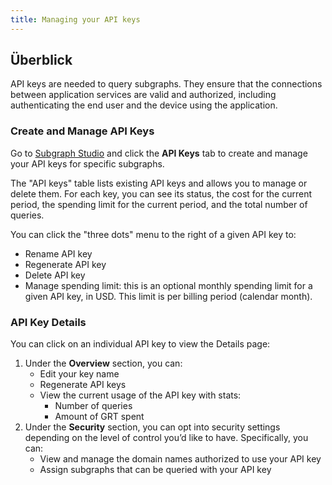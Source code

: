 ```yaml
---
title: Managing your API keys
---
```


## Überblick

API keys are needed to query subgraphs. They ensure that the connections between application services are valid and authorized, including authenticating the end user and the device using the application.

### Create and Manage API Keys

Go to [Subgraph Studio](https://thegraph.com/studio/) and click the **API Keys** tab to create and manage your API keys for specific subgraphs.

The "API keys" table lists existing API keys and allows you to manage or delete them. For each key, you can see its status, the cost for the current period, the spending limit for the current period, and the total number of queries.

You can click the "three dots" menu to the right of a given API key to:

- Rename API key
- Regenerate API key
- Delete API key
- Manage spending limit: this is an optional monthly spending limit for a given API key, in USD. This limit is per billing period (calendar month).

### API Key Details

You can click on an individual API key to view the Details page:

1. Under the **Overview** section, you can:
   - Edit your key name
   - Regenerate API keys
   - View the current usage of the API key with stats:
     - Number of queries
     - Amount of GRT spent
2. Under the **Security** section, you can opt into security settings depending on the level of control you’d like to have. Specifically, you can:
   - View and manage the domain names authorized to use your API key
   - Assign subgraphs that can be queried with your API key
